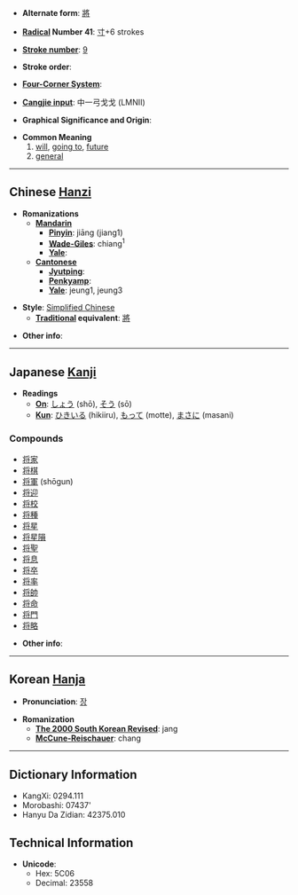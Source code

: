 * '''Alternate form''': [[將]]

* '''[[Wiktionary:Chinese radical index| Radical]] Number 41''': [[Wiktionary:Chinese radical index 寸|寸]]+6 strokes

* '''[[Wiktionary:Chinese total strokes index|Stroke number]]''': [[Wiktionary:Chinese total strokes index 9|9]]

* '''Stroke order''': 

* '''[[Wiktionary:Chinese four corner index|Four-Corner System]]''': 

* '''[[Wiktionary:Chinese Cangjie index|Cangjie input]]''': 中一弓戈戈 (LMNII)

* '''Graphical Significance and Origin''': 

* '''Common Meaning'''
*#[[will]], [[going to]], [[future]]
*# [[general]]

----

== Chinese [[Hanzi]] ==

* '''Romanizations'''
** '''[[Mandarin]]'''
*** '''[[Pinyin]]''': jiāng (jiang1)
*** '''[[Wade-Giles]]''': chiang<sup>1</sup>
*** '''[[Yale]]''': 
** '''[[Cantonese]]'''
*** '''[[Jyutping]]''':
*** '''[[Penkyamp]]''': 
*** '''[[Yale]]''': jeung1, jeung3

* '''Style''': [[Simplified Chinese]] 
** '''[[Traditional Chinese|Traditional]] equivalent''': [[將]]

* '''Other info''': 

----

== Japanese [[Kanji]] ==

* '''Readings'''
** '''[[On]]''': [[しょう]] (shō), [[そう]] (sō)
** '''[[Kun]]''': [[ひきいる]] (hikiiru), [[もって]] (motte), [[まさに]] (masani)

===Compounds===
*[[将家]]
*[[将棋]]
*[[将軍]] (shōgun)
*[[将迎]]
*[[将校]]
*[[将種]]
*[[将星]]
*[[将星隕]]
*[[将聖]]
*[[将息]]
*[[将卒]]
*[[将率]]
*[[将帥]]
*[[将命]]
*[[将門]]
*[[将略]]

* '''Other info''':  

----

== Korean [[Hanja]] ==

* '''Pronunciation''': [[장]]

* '''Romanization'''
** '''[[The 2000 South Korean Revised Romanization|The 2000 South Korean Revised]]''': jang
** '''[[McCune-Reischauer]]''': chang

----

== Dictionary Information ==

* KangXi: 0294.111
* Morobashi: 07437'
* Hanyu Da Zidian: 42375.010

== Technical Information ==

* '''Unicode''':
** Hex: 5C06
** Decimal: 23558